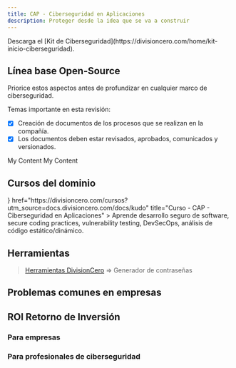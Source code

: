 ```yaml
---
title: CAP - Ciberseguridad en Aplicaciones
description: Proteger desde la idea que se va a construir
---
```



<Callout title="Quieres aprender más?">
  Descarga el [Kit de Ciberseguridad](https://divisioncero.com/home/kit-inicio-ciberseguridad).
</Callout>


## Línea base Open-Source

Priorice estos aspectos antes de profundizar en cualquier marco de ciberseguridad.

<Accordions type="single">
  <Accordion title="1. Implementación de workflow CI/CD, Protección de ramas y codeowners.">
  
  Temas importante en esta revisión:

  - [X] Creación de documentos de los procesos que se realizan en la compañía.
  - [X] Los documentos deben estar revisados, aprobados, comunicados y versionados.
  
  </Accordion>
</Accordions>

<Accordions type="single">
  <Accordion title="2. Análisis estático de vulnerabilidades bloqueante automático.">My Content</Accordion>
</Accordions>

<Accordions type="single">
  <Accordion title="3. Activación de proxy con controles de seguridad como por ejemplo Cloudflare.">My Content</Accordion>
</Accordions>


## Cursos del dominio

<Cards>
  <Card
    icon={<GraduationCap />}
    href="https://divisioncero.com/cursos?utm_source=docs.divisioncero.com/docs/kudo"
    title="Curso - CAP - Ciberseguridad en Aplicaciones"
  >
    Aprende desarrollo seguro de software, secure coding practices, vulnerability testing, DevSecOps, análisis de código estático/dinámico.
  </Card>
</Cards>


## Herramientas

> [Herramientas DivisionCero](https://divisioncero.com/herramientas?utm_source=docs.divisioncero.com/docs/kudo) => Generador de contraseñas


## Problemas comunes en empresas

<Callout title="No documentación de procesos." type="warning"></Callout>
<Callout title="Se piensa en documentos solo en auditorías." type="warning"></Callout>
<Callout title="Los documentos no reflejan la realidad de cómo funcionan la compañía." type="warning"></Callout>


## ROI Retorno de Inversión

### Para empresas

<Callout title="Optimización de procesos Business as Usual BaU."></Callout>
<Callout title="Enfoque en actividades reales de ciberseguridad."></Callout>
<Callout title="Anticipación a controles de diferentes framework de ciberseguridad."></Callout>

### Para profesionales de ciberseguridad

<Callout title="Conocimiento y herramientas para identificar riesgos de ciberseguridad en las compañías." type="success"></Callout>
<Callout title="Metodología de referencia para mejora continua de la ciberseguridad empresarial." type="success"></Callout>
<Callout title="Aumento de habilidades detalladas de ciberseguridad." type="success"></Callout>